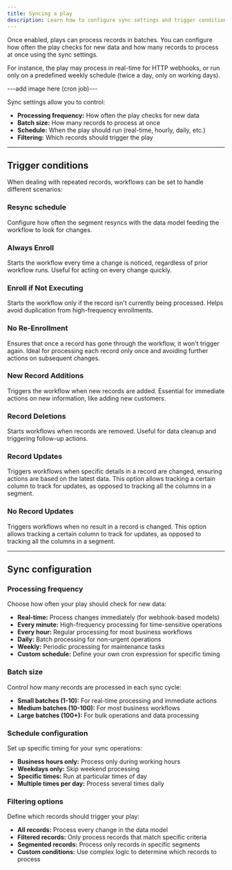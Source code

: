 ```yaml
---
title: Syncing a play
description: Learn how to configure sync settings and trigger conditions for plays
---
```


Once enabled, plays can process records in batches. You can configure how often the play checks for new data and how many records to process at once using the sync settings.

For instance, the play may process in real-time for HTTP webhooks, or run only on a predefined weekly schedule (twice a day, only on working days).

---add image here (cron job)---

Sync settings allow you to control:
- **Processing frequency:** How often the play checks for new data
- **Batch size:** How many records to process at once
- **Schedule:** When the play should run (real-time, hourly, daily, etc.)
- **Filtering:** Which records should trigger the play

---

## Trigger conditions

When dealing with repeated records, workflows can be set to handle different scenarios:

### Resync schedule

Configure how often the segment resyncs with the data model feeding the workflow to look for changes.

### Always Enroll

Starts the workflow every time a change is noticed, regardless of prior workflow runs. Useful for acting on every change quickly.

### Enroll if Not Executing

Starts the workflow only if the record isn't currently being processed. Helps avoid duplication from high-frequency enrollments.

### No Re-Enrollment

Ensures that once a record has gone through the workflow, it won't trigger again. Ideal for processing each record only once and avoiding further actions on subsequent changes.

### New Record Additions

Triggers the workflow when new records are added. Essential for immediate actions on new information, like adding new customers.

### Record Deletions

Starts workflows when records are removed. Useful for data cleanup and triggering follow-up actions.

### Record Updates

Triggers workflows when specific details in a record are changed, ensuring actions are based on the latest data. This option allows tracking a certain column to track for updates, as opposed to tracking all the columns in a segment.

### No Record Updates

Triggers workflows when no result in a record is changed. This option allows tracking a certain column to track for updates, as opposed to tracking all the columns in a segment.

---

## Sync configuration

### Processing frequency

Choose how often your play should check for new data:

- **Real-time:** Process changes immediately (for webhook-based models)
- **Every minute:** High-frequency processing for time-sensitive operations
- **Every hour:** Regular processing for most business workflows
- **Daily:** Batch processing for non-urgent operations
- **Weekly:** Periodic processing for maintenance tasks
- **Custom schedule:** Define your own cron expression for specific timing

### Batch size

Control how many records are processed in each sync cycle:

- **Small batches (1-10):** For real-time processing and immediate actions
- **Medium batches (10-100):** For most business workflows
- **Large batches (100+):** For bulk operations and data processing

### Schedule configuration

Set up specific timing for your sync operations:

- **Business hours only:** Process only during working hours
- **Weekdays only:** Skip weekend processing
- **Specific times:** Run at particular times of day
- **Multiple times per day:** Process several times daily

### Filtering options

Define which records should trigger your play:

- **All records:** Process every change in the data model
- **Filtered records:** Only process records that match specific criteria
- **Segmented records:** Process only records in specific segments
- **Custom conditions:** Use complex logic to determine which records to process 